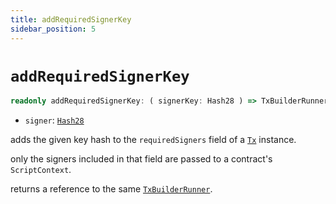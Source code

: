 ```yaml
---
title: addRequiredSignerKey
sidebar_position: 5
---
```


# `addRequiredSignerKey`

```ts
readonly addRequiredSignerKey: ( signerKey: Hash28 ) => TxBuilderRunner
```

- `signer`: [`Hash28`](../cardano-ledger-ts/classes/Hash28)

adds the given key hash to the `requiredSigners` field of a [`Tx`](../cardano-ledger-ts/classes/Tx) instance.

only the signers included in that field are passed to a contract's `ScriptContext`.

returns a reference to the same [`TxBuilderRunner`](./TxBuilderRunner).